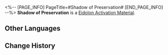 <%-- [PAGE_INFO]
PageTitle=#Shadow of Preservation#
[END_PAGE_INFO] --%>
{{Item Infobox
|id          = 18003
|image       = Item Shadow of Preservation.png
|type        = Eidolon Activation Material
|invCategory = 
|rarity      = 5
|effect      = Material for raising Trailblazer: Preservation's Eidolon Level.
|description = Eidolon Projection generated when you tread on the Path of Preservation. One of the countless existing possibilities.
|source1     = [[Trailblaze Mission Rewards]]
|source2     = [[Jeweler's Pagoda]]
}}
'''Shadow of Preservation''' is a [[Eidolon Activation Material]].

==Other Languages==
{{Other Languages
|en   = Shadow of Preservation
|zhs  = 「存护」之影
|zht  = 「存護」之影
|ja   = 「存護」の影
|ko   = 「보존」의 그림자
|es   = Sombra de la Conservación
|fr   = Ombre de la Préservation
|ru   = Тень Сохранения
|th   = Shadow of Preservation
|vi   = Hình Ảnh "Bảo Hộ"
|de   = Schatten der Bewahrung
|id   = Shadow of Preservation
|pt   = Sombra de Preservação
}}

==Change History==
{{Change History|2.0}}